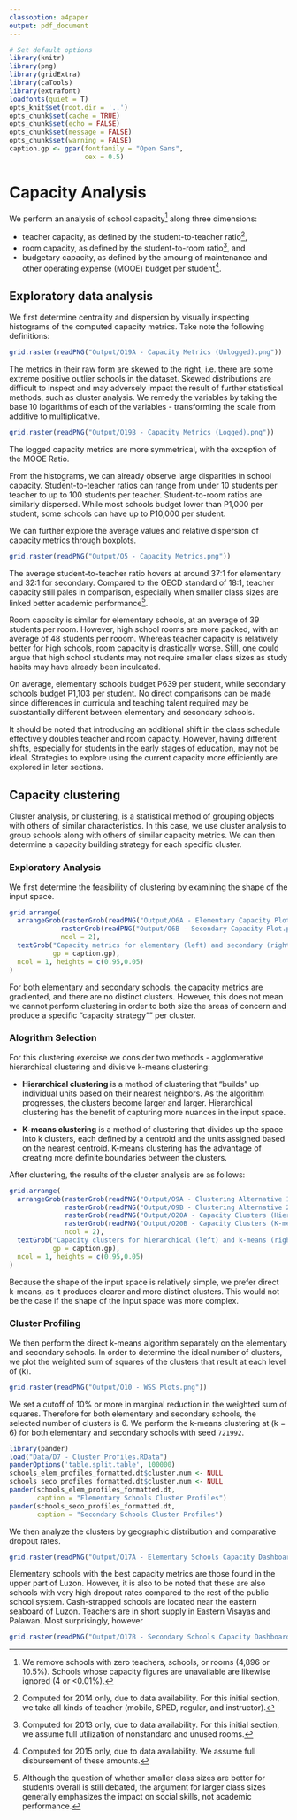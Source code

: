 ```yaml
---
classoption: a4paper
output: pdf_document
---
```


```r
# Set default options
library(knitr)
library(png)
library(gridExtra)
library(caTools)
library(extrafont)
loadfonts(quiet = T)
opts_knit$set(root.dir = '..')
opts_chunk$set(cache = TRUE)
opts_chunk$set(echo = FALSE)
opts_chunk$set(message = FALSE)
opts_chunk$set(warning = FALSE)
caption.gp <- gpar(fontfamily = "Open Sans",
                   cex = 0.5)
```

# Capacity Analysis

We perform an analysis of school capacity[^1] along three dimensions:

* teacher capacity, as defined by the student-to-teacher ratio[^2],
* room capacity, as defined by the student-to-room ratio[^3], and 
* budgetary capacity, as defined by the amoung of maintenance and other operating expense (MOOE) budget per student[^4].

[^1]: We remove schools with zero teachers, schools, or rooms (4,896 or 10.5%). Schools whose capacity figures are unavailable are likewise ignored (4 or <0.01%).
[^2]: Computed for 2014 only, due to data availability. For this initial section, we take all kinds of teacher (mobile, SPED, regular, and instructor).
[^3]: Computed for 2013 only, due to data availability. For this initial section, we assume full utilization of nonstandard and unused rooms.
[^4]: Computed for 2015 only, due to data availability. We assume full disbursement of these amounts.

## Exploratory data analysis

We first determine centrality and dispersion by visually inspecting histograms of the computed capacity metrics. Take note the following definitions:

```r
grid.raster(readPNG("Output/O19A - Capacity Metrics (Unlogged).png"))
```

The metrics in their raw form are skewed to the right, i.e. there are some extreme positive outlier schools in the dataset. Skewed distributions are difficult to inspect and may adversely impact the result of further statistical methods, such as cluster analysis. We remedy the variables by taking the base 10 logarithms of each of the variables - transforming the scale from additive to multiplicative.

```r
grid.raster(readPNG("Output/O19B - Capacity Metrics (Logged).png"))
```

The logged capacity metrics are more symmetrical, with the exception of the MOOE Ratio. 

From the histograms, we can already observe large disparities in school capacity. Student-to-teacher ratios can range from under 10 students per teacher to up to 100 students per teacher. Student-to-room ratios are similarly dispersed. While most schools budget lower than P1,000 per student, some schools can have up to P10,000 per student.

We can further explore the average values and relative dispersion of capacity metrics through boxplots.

```r
grid.raster(readPNG("Output/O5 - Capacity Metrics.png"))
```

The average student-to-teacher ratio hovers at around 37:1 for elementary and 32:1 for secondary. Compared to the OECD standard of 18:1, teacher capacity still pales in comparison, especially when smaller class sizes are linked better academic performance[^5].

Room capacity is similar for elementary schools, at an average of 39 students per room. However, high school rooms are more packed, with an average of 48 students per rooom. Whereas teacher capacity is relatively better for high schools, room capacity is drastically worse. Still, one could argue that high school students may not require smaller class sizes as study habits may have already been inculcated.

On average, elementary schools budget P639 per student, while secondary schools budget P1,103 per student. No direct comparisons can be made since differences in curricula and teaching talent required may be substantially different between elementary and secondary schools.

It should be noted that introducing an additional shift in the class schedule effectively doubles teacher and room capacity. However, having different shifts, especially for students in the early stages of education, may not be ideal. Strategies to explore using the current capacity more efficiently are explored in later sections.

[^5]: Although the question of whether smaller class sizes are better for students overall is still debated, the argument for larger class sizes generally emphasizes the impact on social skills, not academic performance.

## Capacity clustering

Cluster analysis, or clustering, is a statistical method of grouping objects with others of similar characteristics. In this case, we use cluster analysis to group schools along with others of similar capacity metrics. We can then determine a capacity building strategy for each specific cluster.

### Exploratory Analysis

We first determine the feasibility of clustering by examining the shape of the input space.

```r
grid.arrange(
  arrangeGrob(rasterGrob(readPNG("Output/O6A - Elementary Capacity Plot.png")),
             rasterGrob(readPNG("Output/O6B - Secondary Capacity Plot.png")),
             ncol = 2),
  textGrob("Capacity metrics for elementary (left) and secondary (right) schools.",
           gp = caption.gp),
  ncol = 1, heights = c(0.95,0.05)
)
```

For both elementary and secondary schools, the capacity metrics are gradiented, and there are no distinct clusters. However, this does not mean we cannot perform clustering in order to both size the areas of concern and produce a specific "capacity strategy"" per cluster.

### Alogrithm Selection

For this clustering exercise we consider two methods - agglomerative hierarchical clustering and divisive k-means clustering:

* **Hierarchical clustering** is a method of clustering that "builds" up individual units based on their nearest neighbors. As the algorithm progresses, the clusters become larger and larger. Hierarchical clustering has the benefit of capturing more nuances in the input space.

* **K-means clustering** is a method of clustering that divides up the space into k clusters, each defined by a centroid and the units assigned based on the nearest centroid. K-means clustering has the advantage of creating more definite boundaries between the clusters.

After clustering, the results of the cluster analysis are as follows:

```r
grid.arrange(
  arrangeGrob(rasterGrob(readPNG("Output/O9A - Clustering Alternative 1 - Profiles.png")),
              rasterGrob(readPNG("Output/O9B - Clustering Alternative 2 - Profiles.png")),
              rasterGrob(readPNG("Output/O20A - Capacity Clusters (Hierarchical).png")),
              rasterGrob(readPNG("Output/O20B - Capacity Clusters (K-means).png")),
              ncol = 2),
  textGrob("Capacity clusters for hierarchical (left) and k-means (right) clustering algorithms.",
           gp = caption.gp),
  ncol = 1, heights = c(0.95,0.05)
)
```

Because the shape of the input space is relatively simple, we prefer direct k-means, as it produces clearer and more distinct clusters. This would not be the case if the shape of the input space was more complex.

### Cluster Profiling

We then perform the direct k-means algorithm separately on the elementary and secondary schools. In order to determine the ideal number of clusters, we plot the weighted sum of squares of the clusters that result at each level of \(k\).

```r
grid.raster(readPNG("Output/O10 - WSS Plots.png"))
```

We set a cutoff of 10% or more in marginal reduction in the weighted sum of squares. Therefore for both elementary and secondary schools, the selected number of clusters is 6. We perform the k-means clustering at \(k = 6\) for both elementary and secondary schools with seed `721992`.

```r
library(pander)
load("Data/D7 - Cluster Profiles.RData")
panderOptions('table.split.table', 100000)
schools_elem_profiles_formatted.dt$cluster.num <- NULL
schools_seco_profiles_formatted.dt$cluster.num <- NULL
pander(schools_elem_profiles_formatted.dt, 
       caption = "Elementary Schools Cluster Profiles")
pander(schools_seco_profiles_formatted.dt, 
       caption = "Secondary Schools Cluster Profiles")
```

We then analyze the clusters by geographic distribution and comparative dropout rates.

```r
grid.raster(readPNG("Output/O17A - Elementary Schools Capacity Dashboard.png"))
```

Elementary schools with the best capacity metrics are those found in the upper part of Luzon. However, it is also to be noted that these are also schools with very high dropout rates compared to the rest of the public school system. Cash-strapped schools are located near the eastern seaboard of Luzon. Teachers are in short supply in Eastern Visayas and Palawan. Most surprisingly, however

```r
grid.raster(readPNG("Output/O17B - Secondary Schools Capacity Dashboard.png"))
```
